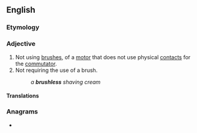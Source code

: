 ==English==

===Etymology===
{{suffix|en|brush|less}}

===Adjective===
{{en-adj|-}}
{{wikipedia|brushless motor}}

# Not using [[brush]]es, of a [[motor]] that does not use physical [[contact]]s for the [[commutator]].
# Not requiring the use of a brush.
#: ''a '''brushless''' shaving cream''

====Translations====
{{trans-top|(motor) not using brushes}}
{{trans-mid}}
{{trans-bottom}}

{{trans-top|not requiring the use of a brush}}
{{trans-mid}}
{{trans-bottom}}

===Anagrams===
* {{anagrams|en|a=behlrsssu|shrubless}}